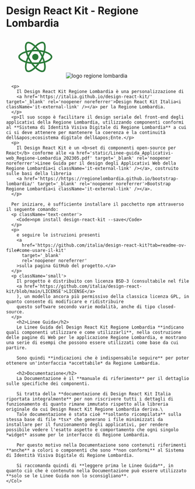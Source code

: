 
<Meta title='Linee Guida/Welcome' />

<Container>
  <Row className='justify-content-md-center'>
    <Col md={10} className='my-4'>
      <h1 className='text-center'>Design React Kit - Regione Lombardia</h1>
      <Col className='mx-auto text-center'>
        <svg id='Layer_2_1_' xmlns='http://www.w3.org/2000/svg' viewBox='0 0 841.9 595.3' width='160px'>
          <g fill='#297A38'>
            <path d='M666.3,296.5c0-32.5-40.7-63.3-103.1-82.4c14.4-63.6,8-114.2-20.2-130.4c-6.5-3.8-14.1-5.6-22.4-5.6v22.3 c4.6,0,8.3,0.9,11.4,2.6c13.6,7.8,19.5,37.5,14.9,75.7c-1.1,9.4-2.9,19.3-5.1,29.4c-19.6-4.8-41-8.5-63.5-10.9 c-13.5-18.5-27.5-35.3-41.6-50c32.6-30.3,63.2-46.9,84-46.9l0-22.3c0,0,0,0,0,0c-27.5,0-63.5,19.6-99.9,53.6 c-36.4-33.8-72.4-53.2-99.9-53.2v22.3c20.7,0,51.4,16.5,84,46.6c-14,14.7-28,31.4-41.3,49.9c-22.6,2.4-44,6.1-63.6,11 c-2.3-10-4-19.7-5.2-29c-4.7-38.2,1.1-67.9,14.6-75.8c3-1.8,6.9-2.6,11.5-2.6l0-22.3c0,0,0,0,0,0c-8.4,0-16,1.8-22.6,5.6 c-28.1,16.2-34.4,66.7-19.9,130.1c-62.2,19.2-102.7,49.9-102.7,82.3c0,32.5,40.7,63.3,103.1,82.4c-14.4,63.6-8,114.2,20.2,130.4 c6.5,3.8,14.1,5.6,22.5,5.6c27.5,0,63.5-19.6,99.9-53.6c36.4,33.8,72.4,53.2,99.9,53.2c8.4,0,16-1.8,22.6-5.6 c28.1-16.2,34.4-66.7,19.9-130.1C625.8,359.7,666.3,328.9,666.3,296.5z M536.1,229.8c-3.7,12.9-8.3,26.2-13.5,39.5 c-4.1-8-8.4-16-13.1-24c-4.6-8-9.5-15.8-14.4-23.4C509.3,224,523,226.6,536.1,229.8z M490.3,336.3c-7.8,13.5-15.8,26.3-24.1,38.2 c-14.9,1.3-30,2-45.2,2c-15.1,0-30.2-0.7-45-1.9c-8.3-11.9-16.4-24.6-24.2-38c-7.6-13.1-14.5-26.4-20.8-39.8 c6.2-13.4,13.2-26.8,20.7-39.9c7.8-13.5,15.8-26.3,24.1-38.2c14.9-1.3,30-2,45.2-2c15.1,0,30.2,0.7,45,1.9 c8.3,11.9,16.4,24.6,24.2,38c7.6,13.1,14.5,26.4,20.8,39.8C504.7,309.8,497.8,323.2,490.3,336.3z M522.6,323.3 c5.4,13.4,10,26.8,13.8,39.8c-13.1,3.2-26.9,5.9-41.2,8c4.9-7.7,9.8-15.6,14.4-23.7C514.2,339.4,518.5,331.3,522.6,323.3z M421.2,430c-9.3-9.6-18.6-20.3-27.8-32c9,0.4,18.2,0.7,27.5,0.7c9.4,0,18.7-0.2,27.8-0.7C439.7,409.7,430.4,420.4,421.2,430z M346.8,371.1c-14.2-2.1-27.9-4.7-41-7.9c3.7-12.9,8.3-26.2,13.5-39.5c4.1,8,8.4,16,13.1,24C337.1,355.7,341.9,363.5,346.8,371.1z M420.7,163c9.3,9.6,18.6,20.3,27.8,32c-9-0.4-18.2-0.7-27.5-0.7c-9.4,0-18.7,0.2-27.8,0.7C402.2,183.3,411.5,172.6,420.7,163z M346.7,221.9c-4.9,7.7-9.8,15.6-14.4,23.7c-4.6,8-8.9,16-13,24c-5.4-13.4-10-26.8-13.8-39.8C318.6,226.7,332.4,224,346.7,221.9z M256.2,347.1c-35.4-15.1-58.3-34.9-58.3-50.6c0-15.7,22.9-35.6,58.3-50.6c8.6-3.7,18-7,27.7-10.1c5.7,19.6,13.2,40,22.5,60.9 c-9.2,20.8-16.6,41.1-22.2,60.6C274.3,354.2,264.9,350.8,256.2,347.1z M310,490c-13.6-7.8-19.5-37.5-14.9-75.7 c1.1-9.4,2.9-19.3,5.1-29.4c19.6,4.8,41,8.5,63.5,10.9c13.5,18.5,27.5,35.3,41.6,50c-32.6,30.3-63.2,46.9-84,46.9 C316.8,492.6,313,491.7,310,490z M547.2,413.8c4.7,38.2-1.1,67.9-14.6,75.8c-3,1.8-6.9,2.6-11.5,2.6c-20.7,0-51.4-16.5-84-46.6 c14-14.7,28-31.4,41.3-49.9c22.6-2.4,44-6.1,63.6-11C544.3,394.8,546.1,404.5,547.2,413.8z M585.7,347.1c-8.6,3.7-18,7-27.7,10.1 c-5.7-19.6-13.2-40-22.5-60.9c9.2-20.8,16.6-41.1,22.2-60.6c9.9,3.1,19.3,6.5,28.1,10.2c35.4,15.1,58.3,34.9,58.3,50.6 C644,312.2,621.1,332.1,585.7,347.1z' />
            <polygon points='320.8,78.4 320.8,78.4 320.8,78.4' />
            <circle cx='420.9' cy='296.5' r='45.7' />
            <polygon points='520.5,78.1 520.5,78.1 520.5,78.1' />
          </g>
        </svg>
      <img style={{height:"85px"}} src="../static/img/Regione-Lombardia-Stemma.png"
        alt="logo regione lombardia" className="it25-header-logo"/>
      </Col>

      <p>
        Il Design React Kit Regione Lombardia è una personalizzazione di
        <a href='https://italia.github.io/design-react-kit/' target='_blank' rel='noopener noreferrer'>Design React Kit Italia<i className='it-external-link' /></a> per la Regione Lombardia.
      </p>
      <p>Il suo scopo è facilitare il design seriale del front-end degli applicativi della Regione Lombardia, utilizzando componenti conformi al **Sistema di Identità Visiva Digitale di Regione Lombardia** a cui ci si deve attenere per mantenere la coerenza e la continuità dell&apos;ecosistema digitale dell&apos;Ente.</p>
      <p>
        Il Design React Kit è un <b>set di componenti open-source per React</b> conforme alle <a href='static/Linee-guida_Applicativi-web_Regione-Lombardia_202305.pdf' target='_blank' rel='noopener noreferrer'>Linee Guida per il design degli Applicativi Web della Regione Lombardia<i className='it-external-link' /></a>, costruito sulle basi della libreria
        <a href='https://https://regionelombardia.github.io/bootstrap-lombardia/' target='_blank' rel='noopener noreferrer'>Bootstrap Regione Lombardia<i className='it-external-link' /></a>.
      </p>

      Per iniziare, è sufficiente installare il pacchetto npm attraverso il seguente comando:
      <p className='text-center'>
        <Code>npm install design-react-kit --save</Code>
      </p>
      <p>
        e seguire le istruzioni presenti
        <a
          href='https://github.com/italia/design-react-kit?tab=readme-ov-file#come-usare-il-kit'
          target='_blank'
          rel='noopener noreferrer'
        >sulla pagina GitHub del progetto.</a>
      </p>
      <p className='small'>
        Il progetto è distribuito con licenza BSD-3 (consultabile nel file
        <a href='https://github.com/italia/design-react-kit/blob/main/LICENSE'>LICENSE</a>
        ), un modello ancora più permissivo della classica licenza GPL, in quanto consente di modificare e ridistribuire
        questo software secondo varie modalità, anche di tipo closed-source.
      </p>
        <h2>Linee Guida</h2>
        Le Linee Guida del Design React Kit Regione Lombardia **indicano quali componenti utilizzare e come utilizzarli**, nella costruzione delle pagine di Web per le applicazione Regione Lombardia, e mostrano una serie di esempi che possono essere utilizzati come base da cui partire.

        Sono quindi **indicazioni che è indispensabile seguire** per poter ottenere un'interfaccia *accettabile* da Regione Lombardia.

        <h2>Documentazione</h2>
        La Documentazione è il **manuale di riferimento** per il dettaglio sulle specifiche dei componenti.

        Si tratta della **documentazione di Design React Kit Italia riportata integralmente** per non riscrivere tutti i dettagli di funzionamento di quanto rimane immutato rispetto alla libreria originale da cui Design React Kit Regione Lombardia deriva.\
        Tale documentazione è stata cioè **soltanto ricompilata** sulla stessa base di file *tsx* che generano i file minimizzati da installare per il funzionamento degli applicativi, per rendere possibile vedere l'esatto aspetto e comportamento che ogni singolo *widget* assume per le interfacce di Regione Lombardia.

        Per questo motivo nella Documentazione sono contenuti riferimenti **anche** a colori o componenti che sono **non conformi** al Sistema di Identità Visiva Digitale di Regione Lombardia.

        Si raccomanda quindi di **leggere prima le Linee Guida**, in quanto ciò che è contenuto nella Documentazione può essere utilizzato **solo se le Linee Guida non lo sconsigliano**.
    </Col>
  </Row>
</Container>
